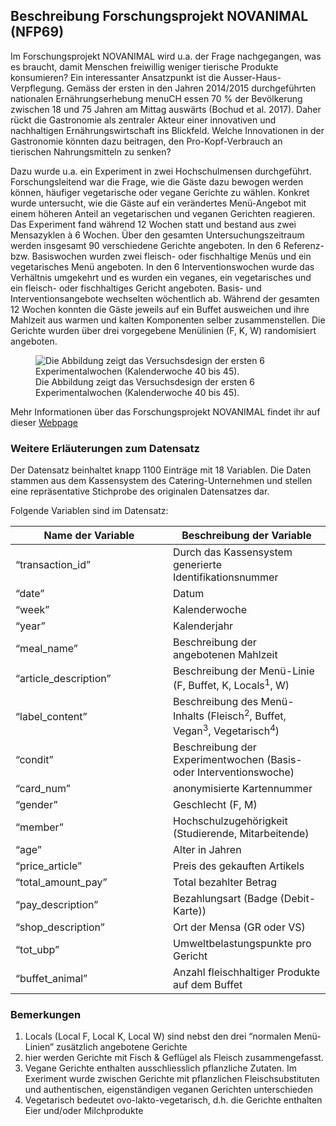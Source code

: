 
## Beschreibung Forschungsprojekt NOVANIMAL (NFP69)

Im Forschungsprojekt NOVANIMAL wird u.a. der Frage nachgegangen, was es braucht, damit Menschen freiwillig weniger tierische Produkte konsumieren? Ein interessanter Ansatzpunkt ist die Ausser-Haus-Verpflegung. Gemäss der ersten in den Jahren 2014/2015 durchgeführten nationalen Ernährungserhebung menuCH essen 70 % der Bevölkerung zwischen 18 und 75 Jahren am Mittag auswärts (Bochud et al. 2017). Daher rückt die Gastronomie als zentraler Akteur einer innovativen und nachhaltigen Ernährungswirtschaft ins Blickfeld. Welche Innovationen in der Gastronomie könnten dazu beitragen, den Pro-Kopf-Verbrauch an tierischen Nahrungsmitteln zu senken? 

Dazu wurde u.a. ein Experiment in zwei Hochschulmensen durchgeführt. Forschungsleitend war die Frage, wie die Gäste dazu bewogen werden können, häufiger vegetarische oder vegane Gerichte zu wählen. Konkret wurde untersucht, wie die Gäste auf ein verändertes Menü-Angebot mit einem höheren Anteil an vegetarischen und veganen Gerichten reagieren. Das Experiment fand während 12 Wochen statt und bestand aus zwei Mensazyklen à 6 Wochen. Über den gesamten Untersuchungszeitraum werden insgesamt 90 verschiedene Gerichte angeboten. In den 6 Referenz- bzw. Basiswochen wurden zwei fleisch- oder fischhaltige Menüs und ein vegetarisches Menü angeboten. In den 6 Interventionswochen wurde das Verhältnis umgekehrt und es wurden ein veganes, ein vegetarisches und ein fleisch- oder fischhaltiges Gericht angeboten. Basis- und Interventionsangebote wechselten wöchentlich ab. Während der gesamten 12 Wochen konnten die Gäste jeweils auf ein Buffet ausweichen und ihre Mahlzeit aus warmen und kalten Komponenten selber zusammenstellen. Die Gerichte wurden über drei vorgegebene Menülinien  (F, K, W) randomisiert angeboten.


![Die Abbildung zeigt das Versuchsdesign der ersten 6 Experimentalwochen (Kalenderwoche 40 bis 45).](13_Statistik1/design_experiment.png)

Mehr Informationen über das Forschungsprojekt NOVANIMAL findet ihr auf dieser [Webpage](https://www.novanimal.ch)


<!-- @ Egel: Dieser Teil habe ich aus der Aufgabenstellung rausgenommen. Könnnen wir den hier platzieren?  -->
### Weitere Erläuterungen zum Datensatz



Der Datensatz beinhaltet knapp 1100 Einträge mit 18 Variablen. Die Daten stammen aus dem Kassensystem des Catering-Unternehmen und stellen eine repräsentative Stichprobe des originalen Datensatzes dar.

Folgende Variablen sind im Datensatz:


|   Name der Variable	|   Beschreibung der Variable	|   
|---	|---	|
|   "transaction_id" |  Durch das Kassensystem generierte Identifikationsnummer	| 
|   "date"	|   Datum	|
|  "week" | Kalenderwoche |
|  "year" | Kalenderjahr  |
|  "meal_name" | Beschreibung der angebotenen Mahlzeit  |
|  "article_description" | Beschreibung der Menü-Linie (F, Buffet, K, Locals<sup>1</sup>, W)  |
|  "label_content" | Beschreibung des Menü-Inhalts (Fleisch<sup>2</sup>, Buffet, Vegan<sup>3</sup>, Vegetarisch<sup>4</sup>)  |
|  "condit" | Beschreibung der Experimentwochen (Basis- oder Interventionswoche)  |
|  "card_num" | anonymisierte Kartennummer  |
|  "gender" | Geschlecht (F, M)  |
|  "member" | Hochschulzugehörigkeit (Studierende, Mitarbeitende)  |
|  "age" |  Alter in Jahren |
|  "price_article" |  Preis des gekauften Artikels |
|  "total_amount_pay" | Total bezahlter Betrag  |
|  "pay_description" | Bezahlungsart (Badge (Debit-Karte))  |
|  "shop_description" | Ort der Mensa (GR oder VS)  |
|  "tot_ubp" | Umweltbelastungspunkte pro Gericht  |
|  "buffet_animal" | Anzahl fleischhaltiger Produkte auf dem Buffet |



### Bemerkungen

1. Locals (Local F, Local K, Local W) sind nebst den drei "normalen Menü-Linien" zusätzlich angebotene Gerichte
2. hier werden Gerichte mit Fisch & Geflügel als Fleisch zusammengefasst.
3. Vegane Gerichte enthalten ausschliesslich pflanzliche Zutaten. Im Exeriment wurde zwischen Gerichte mit pflanzlichen Fleischsubstituten und authentischen, eigenständigen veganen Gerichten unterschieden
4. Vegetarisch bedeutet ovo-lakto-vegetarisch, d.h. die Gerichte enthalten Eier und/oder Milchprodukte 

